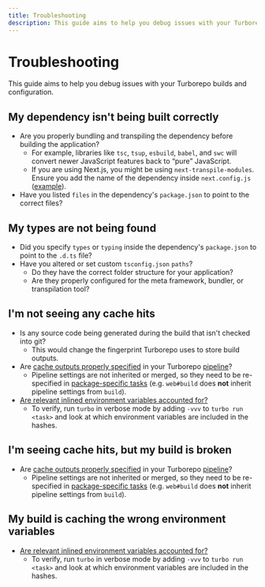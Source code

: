 ```yaml
---
title: Troubleshooting
description: This guide aims to help you debug issues with your Turborepo builds and configuration.
---
```


# Troubleshooting

This guide aims to help you debug issues with your Turborepo builds and configuration.

## My dependency isn't being built correctly

- Are you properly bundling and transpiling the dependency before building the application?
  - For example, libraries like `tsc`, `tsup`, `esbuild`, `babel`, and `swc` will convert newer JavaScript features back to “pure” JavaScript.
  - If you are using Next.js, you might be using `next-transpile-modules`. Ensure you add the name of the dependency inside `next.config.js` ([example](https://github.com/vercel/turborepo/blob/main/examples/basic/apps/docs/next.config.js#L1)).
- Have you listed `files` in the dependency's `package.json` to point to the correct files?

## My types are not being found

- Did you specify `types` or `typing` inside the dependency's `package.json` to point to the `.d.ts` file?
- Have you altered or set custom `tsconfig.json` `paths`?
  - Do they have the correct folder structure for your application?
  - Are they properly configured for the meta framework, bundler, or transpilation tool?

## I'm not seeing any cache hits

- Is any source code being generated during the build that isn't checked into git?
  - This would change the fingerprint Turborepo uses to store build outputs.
- Are [cache outputs properly specified](./core-concepts/caching#configuring-cache-outputs) in your Turborepo [pipeline](./core-concepts/pipelines#defining-a-pipeline)?
  - Pipeline settings are not inherited or merged, so they need to be re-specified in [package-specific tasks](./core-concepts/pipelines#implicit-dependencies-and-specific-package-tasks) (e.g. `web#build` does **not** inherit pipeline settings from `build`).
- [Are relevant inlined environment variables accounted for?](./core-concepts/caching#alter-caching-based-on-environment-variables-and-files)
  - To verify, run `turbo` in verbose mode by adding `-vvv` to `turbo run <task>` and look at which environment variables are included in the hashes.

## I'm seeing cache hits, but my build is broken

- Are [cache outputs properly specified](./core-concepts/caching#configuring-cache-outputs) in your Turborepo [pipeline](./core-concepts/pipelines#defining-a-pipeline)?
  - Pipeline settings are not inherited or merged, so they need to be re-specified in [package-specific tasks](./core-concepts/pipelines#implicit-dependencies-and-specific-package-tasks) (e.g. `web#build` does **not** inherit pipeline settings from `build`).

## My build is caching the wrong environment variables

- [Are relevant inlined environment variables accounted for?](./core-concepts/caching#alter-caching-based-on-environment-variables-and-files)
  - To verify, run `turbo` in verbose mode by adding `-vvv` to `turbo run <task>` and look at which environment variables are included in the hashes.

